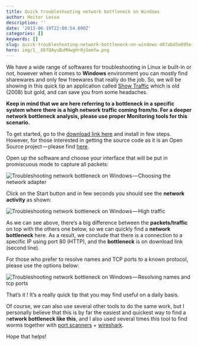 ```yaml
---
title: Quick troubleshooting network bottleneck on Windows
author: Heitor Lessa
description: ''
date: '2013-06-19T22:00:54.000Z'
categories: []
keywords: []
slug: quick-troubleshooting-network-bottleneck-on-windows-d87abd5a095e
hero: img/1__OEfQAyuBuMHwgHr0jGomYw.png
---
```


We have a wide range of softwares for troubleshooting in Linux ie built-in or not, however when it comes to **Windows** environment you can mostly find sharewares and only few freewares that really do the job. So, we will be showing in this quick tip an application called [Show Traffic](http://demosten.com/showtraf/) which is old (2008) but gold, and can save you from some headaches.

**Keep in mind that we are here referring to a bottleneck in a specific system where there is a high network traffic coming from/to. For a deeper network bottleneck analysis, please use proper Monitoring tools for this scenario.**

To get started, go to the [download link here](http://sourceforge.net/projects/showtraf/) and install in few steps. However, for those interested in getting the source code as it is an Open Source project — please find [here](http://prdownloads.sourceforge.net/showtraf/showtraf-1.7.0-src-noWDPack.zip?download).

Open up the software and choose your interface that will be put in promiscuous mode to capture all packets:

![**Troubleshooting network bottleneck on Windows** — Choosing the network adapter](img/1__93zikcR7zfi9umkixuJzvQ.png)

Click on the Start button and in few seconds you should see the **network activity** as shown:

![**Troubleshooting network bottleneck on Windows** — High traffic](img/1__OEfQAyuBuMHwgHr0jGomYw.png)

As we can see above, there’s a big difference between the **packets/traffic** on top with the others one below, so we can quickly find a **network bottleneck** here. As a result, we conclude that there is a connection to a specific IP using port 80 (HTTP), and the **bottleneck** is on download link (second line).

For those who prefer to resolve names and TCP ports to a known protocol, please use the options below:

![**Troubleshooting network bottleneck on Windows** — Resolving names and tcp ports](img/1__V1efTPyxf0gdnxEACmHgbQ.png)

That’s it ! It’s a really quick tip that you may find useful on a daily basis.

Of course, we can also use several other tools to do the same work, but I personally believe that this is by far the easiest and quickest way to find a n**etwork bottleneck like this**, and I also used several times this tool to find worms together with [port scanners](http://nmap.org/book/inst-windows.html) + [wireshark](http://www.wireshark.org/).

Hope that helps!